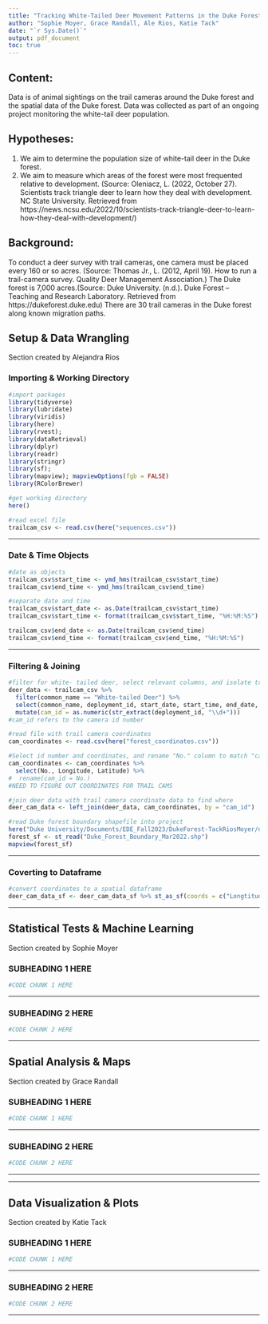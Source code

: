 ```yaml
---
title: "Tracking White-Tailed Deer Movement Patterns in the Duke Forest using Camera Traps"
author: "Sophie Moyer, Grace Randall, Ale Rios, Katie Tack"
date: "`r Sys.Date()`"
output: pdf_document
toc: true
---
```


## Content: 

Data is of animal sightings on the trail cameras around the Duke forest and the spatial data of the Duke forest.
Data was collected as part of an ongoing project monitoring the white-tail deer population.

## Hypotheses: 

1. We aim to determine the population size of white-tail deer in the Duke forest.
1. We aim to measure which areas of the forest were most frequented relative to development. (Source: Oleniacz, L. (2022, October 27). Scientists track triangle deer to learn how they deal with development. NC State University. Retrieved from https://news.ncsu.edu/2022/10/scientists-track-triangle-deer-to-learn-how-they-deal-with-development/)

## Background: 

To conduct a deer survey with trail cameras, one camera must be placed every 160 or so acres. (Source: Thomas Jr., L. (2012, April 19). How to run a trail-camera survey. Quality Deer Management Association.)
The Duke forest is 7,000 acres.(Source: Duke University. (n.d.). Duke Forest – Teaching and Research Laboratory. Retrieved from https://dukeforest.duke.edu)
There are 30 trail cameras in the Duke forest along known migration paths.

## Setup & Data Wrangling
Section created by Alejandra Rios

### Importing & Working Directory

```r
#import packages
library(tidyverse)
library(lubridate)
library(viridis)
library(here)
library(rvest);
library(dataRetrieval)
library(dplyr)
library(readr)
library(stringr)
library(sf); 
library(mapview); mapviewOptions(fgb = FALSE)
library(RColorBrewer)
```

```r
#get working directory
here()
```

```r
#read excel file 
trailcam_csv <- read.csv(here("sequences.csv"))
```

---

### Date & Time Objects

```r
#date as objects
trailcam_csv$start_time <- ymd_hms(trailcam_csv$start_time)
trailcam_csv$end_time <- ymd_hms(trailcam_csv$end_time)
```

```r
#separate date and time
trailcam_csv$start_date <- as.Date(trailcam_csv$start_time)
trailcam_csv$start_time <- format(trailcam_csv$start_time, "%H:%M:%S")

trailcam_csv$end_date <- as.Date(trailcam_csv$end_time)  
trailcam_csv$end_time <- format(trailcam_csv$end_time, "%H:%M:%S") 
```

---

### Filtering & Joining

```r
#filter for white- tailed deer, select relevant columns, and isolate trail camera id number.
deer_data <- trailcam_csv %>%
  filter(common_name == "White-tailed Deer") %>%
  select(common_name, deployment_id, start_date, start_time, end_date, end_time, group_size) %>%
  mutate(cam_id = as.numeric(str_extract(deployment_id, "\\d+")))
#cam_id refers to the camera id number

#read file with trail camera coordinates
cam_coordinates <- read.csv(here("forest_coordinates.csv"))

#Select id number and coordinates, and rename "No." column to match "cam_id". 
cam_coordinates <- cam_coordinates %>%
  select(No., Longitude, Latitude) %>%
#  rename(cam_id = No.)
#NEED TO FIGURE OUT COORDINATES FOR TRAIL CAMS 
```


```r
#join deer data with trail camera coordinate data to find where 
deer_cam_data <- left_join(deer_data, cam_coordinates, by = "cam_id")

#read Duke forest boundary shapefile into project
here("Duke University/Documents/EDE_Fall2023/DukeForest-TackRiosMoyer/duke-forest-spatial-data/duke-forest-spatial-data/Boundary")
forest_sf <- st_read("Duke_Forest_Boundary_Mar2022.shp")
mapview(forest_sf)
```

---

### Coverting to Dataframe

```r
#convert coordinates to a spatial dataframe
deer_cam_data_sf <- deer_cam_data_sf %>% st_as_sf(coords = c("Longtitude","Latitude"), crs=4326)
```

---


## Statistical Tests & Machine Learning
Section created by Sophie Moyer

### SUBHEADING 1 HERE

```r
#CODE CHUNK 1 HERE

```


---

### SUBHEADING 2 HERE

```r
#CODE CHUNK 2 HERE

```

---


## Spatial Analysis & Maps
Section created by Grace Randall

### SUBHEADING 1 HERE

```r
#CODE CHUNK 1 HERE

```


---

### SUBHEADING 2 HERE

```r
#CODE CHUNK 2 HERE

```

---

---


## Data Visualization & Plots
Section created by Katie Tack

### SUBHEADING 1 HERE

```r
#CODE CHUNK 1 HERE

```


---

### SUBHEADING 2 HERE

```r
#CODE CHUNK 2 HERE

```

---
